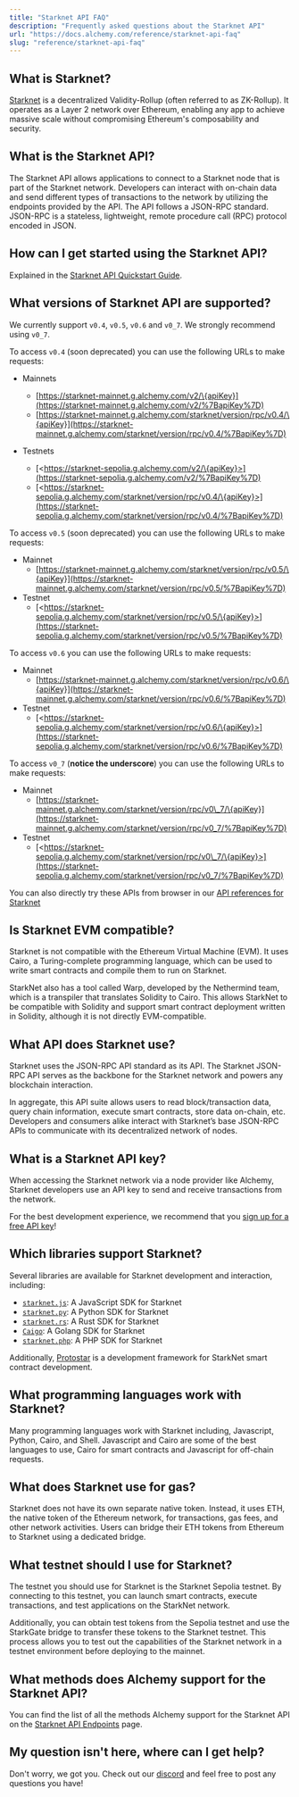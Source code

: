 ```yaml
---
title: "Starknet API FAQ"
description: "Frequently asked questions about the Starknet API"
url: "https://docs.alchemy.com/reference/starknet-api-faq"
slug: "reference/starknet-api-faq"
---
```


## What is Starknet?

[Starknet](https://starkware.co/starknet/) is a decentralized Validity-Rollup (often referred to as ZK-Rollup). It operates as a Layer 2 network over Ethereum, enabling any app to achieve massive scale without compromising Ethereum's composability and security.

## What is the Starknet API?

The Starknet API allows applications to connect to a Starknet node that is part of the Starknet network. Developers can interact with on-chain data and send different types of transactions to the network by utilizing the endpoints provided by the API. The API follows a JSON-RPC standard. JSON-RPC is a stateless, lightweight, remote procedure call (RPC) protocol encoded in JSON.

## How can I get started using the Starknet API?

Explained in the [Starknet API Quickstart Guide](/reference/starknet-api-quickstart#getting-started-instructions).

## What versions of Starknet API are supported?

We currently support `v0.4`, `v0.5`, `v0.6` and `v0_7`. We strongly recommend using `v0_7`.

To access `v0.4` (soon deprecated) you can use the following URLs to make requests:

* Mainnets

  * [https://starknet-mainnet.g.alchemy.com/v2/\{apiKey}](https://starknet-mainnet.g.alchemy.com/v2/%7BapiKey%7D)
  * [https://starknet-mainnet.g.alchemy.com/starknet/version/rpc/v0.4/\{apiKey}](https://starknet-mainnet.g.alchemy.com/starknet/version/rpc/v0.4/%7BapiKey%7D)

* Testnets

  * [\<https://starknet-sepolia.g.alchemy.com/v2/\{apiKey}>](https://starknet-sepolia.g.alchemy.com/v2/%7BapiKey%7D)
  * [\<https://starknet-sepolia.g.alchemy.com/starknet/version/rpc/v0.4/\{apiKey}>](https://starknet-sepolia.g.alchemy.com/starknet/version/rpc/v0.4/%7BapiKey%7D)

To access `v0.5` (soon deprecated) you can use the following URLs to make requests:

* Mainnet
  * [https://starknet-mainnet.g.alchemy.com/starknet/version/rpc/v0.5/\{apiKey}](https://starknet-mainnet.g.alchemy.com/starknet/version/rpc/v0.5/%7BapiKey%7D)
* Testnet
  * [\<https://starknet-sepolia.g.alchemy.com/starknet/version/rpc/v0.5/\{apiKey}>](https://starknet-sepolia.g.alchemy.com/starknet/version/rpc/v0.5/%7BapiKey%7D)

To access `v0.6` you can use the following URLs to make requests:

* Mainnet
  * [https://starknet-mainnet.g.alchemy.com/starknet/version/rpc/v0.6/\{apiKey}](https://starknet-mainnet.g.alchemy.com/starknet/version/rpc/v0.6/%7BapiKey%7D)
* Testnet
  * [\<https://starknet-sepolia.g.alchemy.com/starknet/version/rpc/v0.6/\{apiKey}>](https://starknet-sepolia.g.alchemy.com/starknet/version/rpc/v0.6/%7BapiKey%7D)

To access `v0_7` (**notice the underscore**) you can use the following URLs to make requests:

* Mainnet
  * [https://starknet-mainnet.g.alchemy.com/starknet/version/rpc/v0\_7/\{apiKey}](https://starknet-mainnet.g.alchemy.com/starknet/version/rpc/v0_7/%7BapiKey%7D)
* Testnet
  * [\<https://starknet-sepolia.g.alchemy.com/starknet/version/rpc/v0\_7/\{apiKey}>](https://starknet-sepolia.g.alchemy.com/starknet/version/rpc/v0_7/%7BapiKey%7D)

You can also directly try these APIs from browser in our [API references for Starknet](/reference/starknet-api-endpoints)

## Is Starknet EVM compatible?

Starknet is not compatible with the Ethereum Virtual Machine (EVM). It uses Cairo, a Turing-complete programming language, which can be used to write smart contracts and compile them to run on Starknet.

StarkNet also has a tool called Warp, developed by the Nethermind team, which is a transpiler that translates Solidity to Cairo. This allows StarkNet to be compatible with Solidity and support smart contract deployment written in Solidity, although it is not directly EVM-compatible​.

## What API does Starknet use?

Starknet uses the JSON-RPC API standard as its API. The Starknet JSON-RPC API serves as the backbone for the Starknet network and powers any blockchain interaction.

In aggregate, this API suite allows users to read block/transaction data, query chain information, execute smart contracts, store data on-chain, etc. Developers and consumers alike interact with Starknet’s base JSON-RPC APIs to communicate with its decentralized network of nodes.

## What is a Starknet API key?

When accessing the Starknet network via a node provider like Alchemy, Starknet developers use an API key to send and receive transactions from the network.

For the best development experience, we recommend that you [sign up for a free API key](https://dashboard.alchemy.com/signup/?a=starknet-docs)!

## Which libraries support Starknet?

Several libraries are available for Starknet development and interaction, including:

* [`starknet.js`](https://www.starknetjs.com/): A JavaScript SDK for Starknet
* [`starknet.py`](https://github.com/software-mansion/starknet.py): A Python SDK for Starknet
* [`starknet.rs`](https://github.com/xJonathanLEI/starknet-rs): A Rust SDK for Starknet
* [`Caigo`](https://github.com/dontpanicdao/caigo): A Golang SDK for Starknet
* [`starknet.php`](https://github.com/Starknet-php/starknet.php): A PHP SDK for Starknet

Additionally, [Protostar](https://github.com/software-mansion/protostar) is a development framework for StarkNet smart contract development.

## What programming languages work with Starknet?

Many programming languages work with Starknet including, Javascript, Python, Cairo, and Shell. Javascript and Cairo are some of the best languages to use, Cairo for smart contracts and Javascript for off-chain requests.

## What does Starknet use for gas?

Starknet does not have its own separate native token. Instead, it uses ETH, the native token of the Ethereum network, for transactions, gas fees, and other network activities. Users can bridge their ETH tokens from Ethereum to Starknet using a dedicated bridge.

## What testnet should I use for Starknet?

The testnet you should use for Starknet is the Starknet Sepolia testnet. By connecting to this testnet, you can launch smart contracts, execute transactions, and test applications on the StarkNet network.

Additionally, you can obtain test tokens from the Sepolia testnet and use the StarkGate bridge to transfer these tokens to the Starknet testnet. This process allows you to test out the capabilities of the Starknet network in a testnet environment before deploying to the mainnet.

## What methods does Alchemy support for the Starknet API?

You can find the list of all the methods Alchemy support for the Starknet API on the [Starknet API Endpoints](/reference/starknet-getclasshashat) page.

## My question isn't here, where can I get help?

Don't worry, we got you. Check out our [discord](https://alchemy.com/discord) and feel free to post any questions you have!
